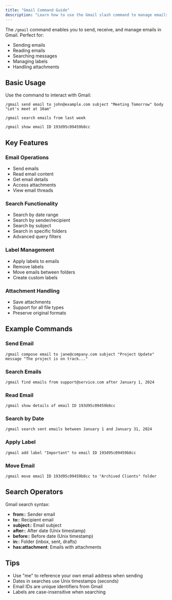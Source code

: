 ```yaml
---
title: "Gmail Command Guide"
description: "Learn how to use the Gmail slash command to manage emails"
---
```


The `/gmail` command enables you to send, receive, and manage emails in Gmail. Perfect for:

- Sending emails
- Reading emails
- Searching messages
- Managing labels
- Handling attachments

## Basic Usage

Use the command to interact with Gmail:

```
/gmail send email to john@example.com subject "Meeting Tomorrow" body "Let's meet at 10am"
```

```
/gmail search emails from last week
```

```
/gmail show email ID 193d95c09459b8cc
```

## Key Features

### Email Operations
- Send emails
- Read email content
- Get email details
- Access attachments
- View email threads

### Search Functionality
- Search by date range
- Search by sender/recipient
- Search by subject
- Search in specific folders
- Advanced query filters

### Label Management
- Apply labels to emails
- Remove labels
- Move emails between folders
- Create custom labels

### Attachment Handling
- Save attachments
- Support for all file types
- Preserve original formats

## Example Commands

### Send Email
```
/gmail compose email to jane@company.com subject "Project Update" message "The project is on track..."
```

### Search Emails
```
/gmail find emails from support@service.com after January 1, 2024
```

### Read Email
```
/gmail show details of email ID 193d95c09459b8cc
```

### Search by Date
```
/gmail search sent emails between January 1 and January 31, 2024
```

### Apply Label
```
/gmail add label "Important" to email ID 193d95c09459b8cc
```

### Move Email
```
/gmail move email ID 193d95c09459b8cc to "Archived Clients" folder
```

## Search Operators

Gmail search syntax:
- **from:**: Sender email
- **to:**: Recipient email
- **subject:**: Email subject
- **after:**: After date (Unix timestamp)
- **before:**: Before date (Unix timestamp)
- **in:**: Folder (inbox, sent, drafts)
- **has:attachment**: Emails with attachments

## Tips
- Use "me" to reference your own email address when sending
- Dates in searches use Unix timestamps (seconds)
- Email IDs are unique identifiers from Gmail
- Labels are case-insensitive when searching 